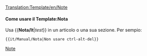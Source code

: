 <noinclude>[[Translation:Template/en/Note]]</noinclude>{{en/Ambox| type  = notice
| text  = <strong>Nota</strong><br/>{{{1|L'autore che ha aggiunto questo Modello non ha specificato un testo per la nota, per cui dovrebbe essere aggiornata o eliminata.}}}
}}<noinclude>

====Come usare il Template:Nota====
Usa <nowiki>{{</nowiki>'''Nota/It'''|''test''<nowiki>}}</nowiki> in un articolo o una sua sezione. Per sempio:
<pre>{{it/Manual/Nota|Non usare ctrl-alt-del}}</pre>

[[Category:en/Manual/Base Set/Message boxes|Note]]</noinclude>